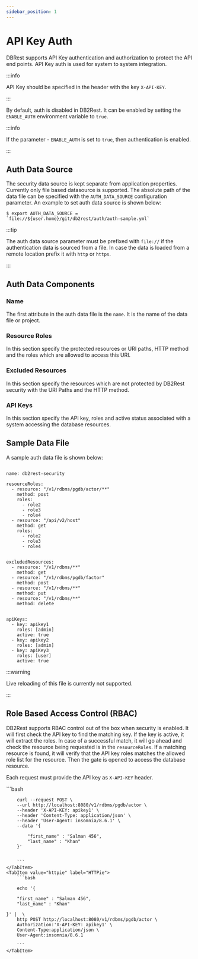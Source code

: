 ```yaml
---
sidebar_position: 1
---
```


# API Key Auth


DBRest supports API Key authentication and authorization to protect the API end points. API Key auth is used for system
to system integration.

:::info

API Key should be specified in the header with the key `X-API-KEY`.

:::


By default, auth is disabled in DB2Rest. It can be enabled by setting the
`ENABLE_AUTH` environment variable to `true`.

:::info

If the parameter - `ENABLE_AUTH` is set to `true`, then authentication is enabled.

:::


## Auth Data Source

The security data source is kept separate from application properties. Currently only file based datasource is supported.
The absolute path of the data file can be specified with the `AUTH_DATA_SOURCE` configuration parameter.
An example to set auth data source is shown below:

```
$ export AUTH_DATA_SOURCE = `file://${user.home}/git/db2rest/auth/auth-sample.yml`
```

:::tip

The auth data source parameter must be prefixed with `file://` if the authentication data is sourced from a file.
In case the data is loaded from a remote location prefix it with `http` or `https`.

:::

## Auth Data Components

### Name

The first attribute in the auth data file is the `name`. It is the name of the data file or project.

### Resource Roles

In this section specify the protected resources or URI paths, HTTP method and the roles which are allowed to access this URI.

### Excluded Resources

In this section specify the resources which are not protected by DB2Rest security with the URI Paths and the HTTP method.

### API Keys

In this section specify the API key, roles and active status associated with a system accessing the database resources.


## Sample Data File

A sample auth data file is shown below:

```

name: db2rest-security

resourceRoles:
  - resource: "/v1/rdbms/pgdb/actor/**"
    method: post
    roles:
      - role2
      - role3
      - role4
  - resource: "/api/v2/host"
    method: get
    roles:
      - role2
      - role3
      - role4


excludedResources:
  - resource: "/v1/rdbms/**"
    method: get
  - resource: "/v1/rdbms/pgdb/factor"
    method: post
  - resource: "/v1/rdbms/**"
    method: put
  - resource: "/v1/rdbms/**"
    method: delete


apiKeys:
  - key: apikey1
    roles: [admin]
    active: true
  - key: apikey2
    roles: [admin]
  - key: apiKey3
    roles: [user]
    active: true

```

:::warning

Live reloading of this file is currently not supported.

:::



## Role Based Access Control (RBAC)

DB2Rest supports RBAC control out of the box when security is enabled. It will first check the API key to find the matching key. If
the key is active, it will extract the roles.
In case of a successful match, it will go ahead and check the resource being requested is in the `resourceRoles`. If a matching resource is found,
it will verify that the API key roles matches the allowed role list for the resource. Then the gate is opened to access the database resource.

Each request must provide the API key as `X-API-KEY` header.


<Tabs>
    <TabItem value="cURL" label="cURL" default>
        ```bash

        curl --request POST \
        --url http://localhost:8080/v1/rdbms/pgdb/actor \
        --header 'X-API-KEY: apikey1' \
        --header 'Content-Type: application/json' \
        --header 'User-Agent: insomnia/8.6.1' \
        --data '{

            "first_name" : "Salman 456",
            "last_name" : "Khan"
        }'


        ```
    </TabItem>
    <TabItem value="httpie" label="HTTPie">
        ```bash

        echo '{

        "first_name" : "Salman 456",
        "last_name" : "Khan"

    }' |  \
        http POST http://localhost:8080/v1/rdbms/pgdb/actor \
        Authorization:'X-API-KEY: apikey1' \
        Content-Type:application/json \
        User-Agent:insomnia/8.6.1

        ```
    </TabItem>

</Tabs>


